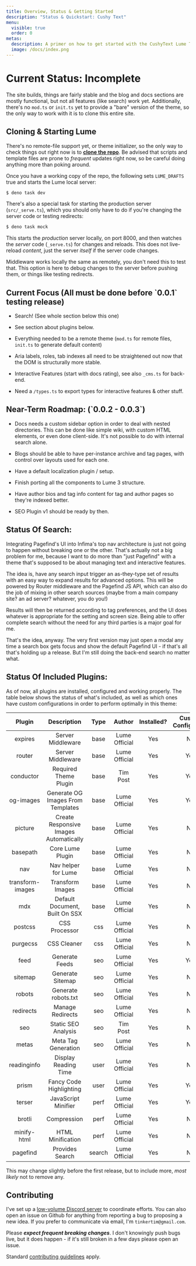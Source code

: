 ```yaml
---
title: Overview, Status & Getting Started
description: "Status & Quickstart: Cushy Text"
menu:
  visible: true
  order: 0
metas:
  description: A primer on how to get started with the CushyText Lume Theme, Under Development.
  image: /docs/index.png
---
```


# Current Status: <span class="text--danger">Incomplete</span>

The site builds, things are fairly stable and the blog and docs sections are mostly 
functional, but not all features (like search) work yet. Additionally, there's no 
`mod.ts` or `init.ts` yet to provide a "bare" version of the theme, so the only way to 
work with it is to clone this entire site. 

## Cloning & Starting Lume

There's no remote-file support yet, or theme initializer, so the only way to 
check things out right now is to **[clone the repo](https://github.com/timthepost/cushytext)**.
Be advised that scripts and template files are prone to _frequent_ updates right 
now, so be careful doing anything more than poking around.

Once you have a working copy of the repo, the following sets `LUME_DRAFTS` true and starts the Lume 
local server:

```bash
$ deno task dev
```

There's also a special task for starting the production server (`src/_serve.ts`),
which you should only have to do if you're changing the server code or testing 
redirects:

```bash
$ deno task mock
```

This starts the _production_ server locally, on port 8000, and then watches
the _server_ code (`_serve.ts`) for changes and reloads. This does not live-reload
_content_, just the server _itself_ if the server code changes.

Middleware works locally the same as remotely, you don't need this to test that. 
This option is here to debug changes to the server before pushing them, or
things like testing redirects.

<h2 id="current_focus">Current Focus (All must be done before `0.0.1` testing release)</h2>

 - Search! (See whole section below this one)

 - See section about plugins below.

 - Everything needed to be a remote theme (`mod.ts` for remote files, 
   `init.ts` to generate default content)

 - Aria labels, roles, tab indexes all need to be straightened out now that the 
   DOM is structurally more stable.
 
 - Interactive Features (start with docs rating), see also `_cms.ts` for back-end.

 - Need a `/types.ts` to export types for interactive features & other stuff.

<h2 id="roadmap">Near-Term Roadmap: (`0.0.2 - 0.0.3`)</h2>

 - Docs needs a custom sidebar option in order to deal with nested directories.
   This can be done like simple wiki, with custom HTML elements, or even done 
   client-side. It's not possible to do with internal search alone.

 - Blogs should be able to have per-instance archive and tag pages, with control
   over layouts used for each one.

 - Have a default localization plugin / setup.

 - Finish porting all the components to Lume 3 structure.

 - Have author bios and tag info content for tag and author pages so they're
   indexed better.

 - SEO Plugin v1 should be ready by then.

## Status Of Search:

Integrating Pagefind's UI into Infima's top nav architecture is just not going to
happen without breaking one or the other. That's actually not a big problem for 
me, because I want to do more than "just Pagefind" with a theme that's supposed
to be about managing text and interactive features.

The idea is, have any search input trigger an as-they-type set of results with an
easy way to expand results for advanced options. This will be powered by Router 
middleware and the Pagefind JS API, which can also do the job of mixing in other 
search sources (maybe from a main company site? an ad server? whatever, you do you!)

Results will then be returned according to tag preferences, and the UI does whatever 
is appropriate for the setting and screen size. Being able to offer complete 
search without the need for any third parties is a major goal for me.

That's the idea, anyway. The very first version may just open a modal any time a
search box gets focus and show the default Pagefind UI - if that's all that's holding
up a release. But I'm still doing the back-end search no matter what.


<h2 id="plugin-status">Status Of Included Plugins:</h2>

As of now, all plugins are installed, configured and working properly. The
table below shows the status of what's included, as well as which ones have
custom configurations in order to perform optimally in this theme:

| Plugin | Description | Type | Author | Installed? | Custom Configured? |
|:-:|:-:|:-:|:-:|:-:|:-:|
| expires | Server Middleware | base | Lume Official | Yes | No |
| router | Server Middleware | base | Lume Official | Yes | Yes |
| conductor  | Required Theme Plugin | base | Tim Post | Yes | Yes |
| og-images | Generate OG Images From Templates | base | Lume Official | Yes | Yes |
| picture | Create Responsive Images Automatically | base | Lume Official | Yes | No |
| basepath   | Core Lume Plugin       | base | Lume Official | Yes | No |
| nav        | Nav helper for Lume    | base | Lume Official | Yes | No |
| transform-images | Transform Images | base | Lume Official | Yes | No |
| mdx        | Default Document, Built On SSX | base | Lume Official | Yes | No |
| postcss    | CSS Processor          | css | Lume Official | Yes | No |
| purgecss   | CSS Cleaner            | css | Lume Official | Yes | No |
| feed       | Generate Feeds         | seo | Lume Official | Yes | Yes |
| sitemap    | Generate Sitemap       | seo | Lume Official | Yes | No |
| robots     | Generate robots.txt    | seo | Lume Official | Yes | No |
| redirects  | Manage Redirects       | seo | Lume Official | Yes | No |
| seo        | Static SEO Analysis    | seo | Tim Post | Yes | No |
| metas      | Meta Tag Generation    | seo | Lume Official | Yes | No |
| readinginfo | Display Reading Time  | user | Lume Official | Yes | No |
| prism | Fancy Code Highlighting | user | Lume Official | Yes | Yes |
| terser | JavaScript Minifier | perf | Lume Official | Yes | Yes |
| brotli | Compression | perf | Lume Official | Yes | No |
| minify-html | HTML Minification | perf | Lume Official | Yes | No |
| pagefind | Provides Search | search | Lume Official | Yes | No |

This may change slightly before the first release, but to include more,
_most likely_ not to remove any.

<h2 id="contributing">Contributing</h2>

I've set up a [low-volume Discord server](https://discord.gg/ETx8S8cWwH) to coordinate efforts. You can
also open an issue on Github for anything from reporting a bug to proposing
a new idea. If you prefer to communicate via email, I'm `tinkertim@gmail.com`.

Please ***expect frequent breaking changes***. I don't knowingly push bugs 
live, but it does happen - if it's still broken in a few days please open an 
issue.

Standard [contributing guidelines](https://www.contributor-covenant.org/version/2/1/code_of_conduct/) apply.


